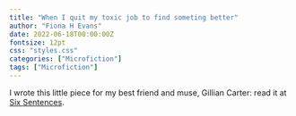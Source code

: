 ```yaml
---
title: "When I quit my toxic job to find someting better"
author: "Fiona H Evans"
date: 2022-06-18T00:00:00Z
fontsize: 12pt
css: "styles.css"
categories: ["Microfiction"]
tags: ["Microfiction"] 
---
```


I wrote this little piece for my best friend and muse, Gillian Carter: read it at [Six Sentences](https://sixsentences.blogspot.com/2022/06/when-i-quit-my-toxic-job-to-find.html).

<br> 

